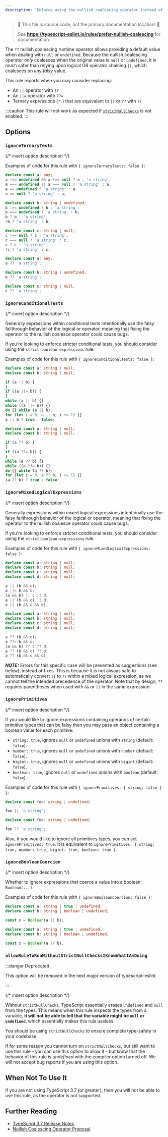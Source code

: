 ```yaml
---
description: 'Enforce using the nullish coalescing operator instead of logical assignments or chaining.'
---
```



> 🛑 This file is source code, not the primary documentation location! 🛑
>
> See **https://typescript-eslint.io/rules/prefer-nullish-coalescing** for documentation.

The `??` nullish coalescing runtime operator allows providing a default value when dealing with `null` or `undefined`.
Because the nullish coalescing operator _only_ coalesces when the original value is `null` or `undefined`, it is much safer than relying upon logical OR operator chaining `||`, which coalesces on any _falsy_ value.

This rule reports when you may consider replacing:

- An `||` operator with `??`
- An `||=` operator with `??=`
- Ternary expressions (`?:`) that are equivalent to `||` or `??` with `??`

:::caution
This rule will not work as expected if [`strictNullChecks`](https://www.typescriptlang.org/tsconfig#strictNullChecks) is not enabled.
:::

## Options

### `ignoreTernaryTests`

{/* insert option description */}

Examples of code for this rule with `{ ignoreTernaryTests: false }`:

<Tabs>
<TabItem value="❌ Incorrect">

```ts option='{ "ignoreTernaryTests": false }'
declare const a: any;
a !== undefined && a !== null ? a : 'a string';
a === undefined || a === null ? 'a string' : a;
a == undefined ? 'a string' : a;
a == null ? 'a string' : a;

declare const b: string | undefined;
b !== undefined ? b : 'a string';
b === undefined ? 'a string' : b;
b ? b : 'a string';
!b ? 'a string' : b;

declare const c: string | null;
c !== null ? c : 'a string';
c === null ? 'a string' : c;
c ? c : 'a string';
!c ? 'a string' : c;
```

</TabItem>
<TabItem value="✅ Correct">

```ts option='{ "ignoreTernaryTests": false }'
declare const a: any;
a ?? 'a string';

declare const b: string | undefined;
b ?? 'a string';

declare const c: string | null;
c ?? 'a string';
```

</TabItem>
</Tabs>

### `ignoreConditionalTests`

{/* insert option description */}

Generally expressions within conditional tests intentionally use the falsy fallthrough behavior of the logical or operator, meaning that fixing the operator to the nullish coalesce operator could cause bugs.

If you're looking to enforce stricter conditional tests, you should consider using the `strict-boolean-expressions` rule.

Examples of code for this rule with `{ ignoreConditionalTests: false }`:

<Tabs>
<TabItem value="❌ Incorrect">

```ts option='{ "ignoreConditionalTests": false }'
declare const a: string | null;
declare const b: string | null;

if (a || b) {
}
if ((a ||= b)) {
}
while (a || b) {}
while ((a ||= b)) {}
do {} while (a || b);
for (let i = 0; a || b; i += 1) {}
a || b ? true : false;
```

</TabItem>
<TabItem value="✅ Correct">

```ts option='{ "ignoreConditionalTests": false }'
declare const a: string | null;
declare const b: string | null;

if (a ?? b) {
}
if ((a ??= b)) {
}
while (a ?? b) {}
while ((a ??= b)) {}
do {} while (a ?? b);
for (let i = 0; a ?? b; i += 1) {}
(a ?? b) ? true : false;
```

</TabItem>
</Tabs>

### `ignoreMixedLogicalExpressions`

{/* insert option description */}

Generally expressions within mixed logical expressions intentionally use the falsy fallthrough behavior of the logical or operator, meaning that fixing the operator to the nullish coalesce operator could cause bugs.

If you're looking to enforce stricter conditional tests, you should consider using the `strict-boolean-expressions` rule.

Examples of code for this rule with `{ ignoreMixedLogicalExpressions: false }`:

<Tabs>
<TabItem value="❌ Incorrect">

```ts option='{ "ignoreMixedLogicalExpressions": false }'
declare const a: string | null;
declare const b: string | null;
declare const c: string | null;
declare const d: string | null;

a || (b && c);
a ||= b && c;
(a && b) || c || d;
a || (b && c) || d;
a || (b && c && d);
```

</TabItem>
<TabItem value="✅ Correct">

```ts option='{ "ignoreMixedLogicalExpressions": false }'
declare const a: string | null;
declare const b: string | null;
declare const c: string | null;
declare const d: string | null;

a ?? (b && c);
a ??= b && c;
(a && b) ?? c ?? d;
a ?? (b && c) ?? d;
a ?? (b && c && d);
```

</TabItem>
</Tabs>

**_NOTE:_** Errors for this specific case will be presented as suggestions (see below), instead of fixes. This is because it is not always safe to automatically convert `||` to `??` within a mixed logical expression, as we cannot tell the intended precedence of the operator. Note that by design, `??` requires parentheses when used with `&&` or `||` in the same expression.

### `ignorePrimitives`

{/* insert option description */}

If you would like to ignore expressions containing operands of certain primitive types that can be falsy then you may pass an object containing a boolean value for each primitive:

- `string: true`, ignores `null` or `undefined` unions with `string` (default: `false`).
- `number: true`, ignores `null` or `undefined` unions with `number` (default: `false`).
- `bigint: true`, ignores `null` or `undefined` unions with `bigint` (default: `false`).
- `boolean: true`, ignores `null` or `undefined` unions with `boolean` (default: `false`).

Examples of code for this rule with `{ ignorePrimitives: { string: false } }`:

<Tabs>
<TabItem value="❌ Incorrect">

```ts option='{ "ignorePrimitives": { "string": false } }'
declare const foo: string | undefined;

foo || 'a string';
```

</TabItem>
<TabItem value="✅ Correct">

```ts option='{ "ignorePrimitives": { "string": false } }'
declare const foo: string | undefined;

foo ?? 'a string';
```

</TabItem>
</Tabs>

Also, if you would like to ignore all primitives types, you can set `ignorePrimitives: true`. It is equivalent to `ignorePrimitives: { string: true, number: true, bigint: true, boolean: true }`.

### `ignoreBooleanCoercion`

{/* insert option description */}

Whether to ignore expressions that coerce a value into a boolean: `Boolean(...)`.

Examples of code for this rule with `{ ignoreBooleanCoercion: false }`:

<Tabs>
<TabItem value="❌ Incorrect">

```ts option='{ "ignoreBooleanCoercion": false }'
declare const a: string | true | undefined;
declare const b: string | boolean | undefined;

const x = Boolean(a || b);
```

</TabItem>
<TabItem value="✅ Correct">

```ts option='{ "ignoreBooleanCoercion": false }'
declare const a: string | true | undefined;
declare const b: string | boolean | undefined;

const x = Boolean(a ?? b);
```

</TabItem>
</Tabs>

### `allowRuleToRunWithoutStrictNullChecksIKnowWhatIAmDoing`

:::danger Deprecated

This option will be removed in the next major version of typescript-eslint.

:::

{/* insert option description */}

Without `strictNullChecks`, TypeScript essentially erases `undefined` and `null` from the types. This means when this rule inspects the types from a variable, **it will not be able to tell that the variable might be `null` or `undefined`**, which essentially makes this rule useless.

You should be using `strictNullChecks` to ensure complete type-safety in your codebase.

If for some reason you cannot turn on `strictNullChecks`, but still want to use this rule - you can use this option to allow it - but know that the behavior of this rule is _undefined_ with the compiler option turned off. We will not accept bug reports if you are using this option.

## When Not To Use It

If you are not using TypeScript 3.7 (or greater), then you will not be able to use this rule, as the operator is not supported.

## Further Reading

- [TypeScript 3.7 Release Notes](https://www.typescriptlang.org/docs/handbook/release-notes/typescript-3-7.html)
- [Nullish Coalescing Operator Proposal](https://github.com/tc39/proposal-nullish-coalescing/)
